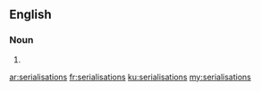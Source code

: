 ==English==

===Noun===
{{head|en|plural}}

# {{plural of|serialisation|lang=en|nocat=1}}

[[ar:serialisations]]
[[fr:serialisations]]
[[ku:serialisations]]
[[my:serialisations]]